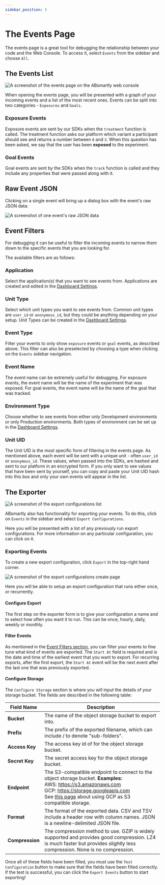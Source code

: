 ```yaml
---
sidebar_position: 5
---
```



# The Events Page

The events page is a great tool for debugging the relationship between your 
code and the Web Console. To access it, select `Events` from the sidebar and 
choose `All`.

## The Events List

<Image img="events_list.png" alt="A screenshot of the events page on the ABsmartly web console" />

When opening the events page, you will be presented with a graph of your 
incoming events and a list of the most recent ones. Events can be split into 
two categories - `Exposures` and `Goals`.

### Exposure Events

Exposure events are sent by our SDKs when the `treatment` function is called. 
The treatment function asks our platform which variant a participant should 
see and returns a number between `0` and `3`. When this question has been asked,
we say that the user has been **exposed** to the experiment.

### Goal Events

Goal events are sent by the SDKs when the `track` function is called and they
include any properties that were passed along with it.

## Raw Event JSON

Clicking on a single event will bring up a dialog box with the event's raw JSON data:

<Image img="raw_event_json.png" alt="A screenshot of one event's raw JSON data" />

## Event Filters

For debugging it can be useful to filter the incoming events to narrow them 
down to the specific events that you are looking for.

The available filters are as follows:

### Application

Select the application(s) that you want to see events from. Applications are 
created and edited in the [Dashboard Settings](/docs/web-console-docs/settings).


### Unit Type

Select which unit types you want to see events from. Common unit types are `user_id`
or `anonymous_id`, but they could be anything depending on your setup. Unit 
Types can be created in the [Dashboard Settings](/docs/web-console-docs/settings#units). 

### Event Type

Filter your events to only show `exposure` events or `goal` events, as 
described above. This filter can also be preselected by choosing a type when 
clicking on the `Events` sidebar navigation.

### Event Name

The event name can be extremely useful for debugging. For exposure events, the 
event name will be the name of the experiment that was exposed. For goal events, 
the event name will be the name of the goal that was tracked.

### Environment Type

Choose whether to see events from either only Development environments or only 
Production environments. Both types of environment can be set up in the
[Dashboard Settings](/docs/web-console-docs/settings#environments). 

### Unit UID

The Unit UID is the most specific form of filtering in the events page. As 
mentioned above, each event will be sent with a unique unit - often `user_id` 
or `anonymous_id`. These values, when passed into the SDKs, are hashed and 
sent to our platform in an encrypted form. If you only want to see values that 
have been sent by yourself, you can copy and paste your Unit UID hash into 
this box and only your own events will appear in the list.

## The Exporter

<Image img="export_configs_list.png" alt="A screenshot of the export configurations list" />

ABsmartly also has functionality for exporting your events. To do this, click 
on `Events` in the sidebar and select `Export Configurations`.

Here you will be presented with a list of any previously run export 
configurations. For more information on any particular configuration, you can 
click on it.

### Exporting Events

To create a new export configuration, click `Export` in the top-right hand corner.

<Image img="export_events_create.png" alt="A screenshot of the export configurations create page" />

Here you will be able to setup an export configuration that runs either once, 
or recurrently.

#### Configure Export

The first step on the exporter form is to give your configuration a name and 
to select how often you want it to run. This can be once, hourly, daily, 
weekly or monthly.

#### Filter Events

As mentioned in the [Event Filters section](#event-filters), you can filter 
your events to fine tune what kind of events are exported. The `Start At` 
field is required and is the date and time of the earliest event that you want 
to export. For recurring exports, after the first export, the `Start At` event 
will be the next event after the last one that was previously exported.

#### Configure Storage

The `Configure Storage` section is where you will input the details of your 
storage bucket. The fields are described in the following table:

| Field Name      | Description                                                                   |
| --------------- | ----------------------------------------------------------------------------- |
| **Bucket**      | The name of the object storage bucket to export into.                         |
| **Prefix**      | The prefix of the exported filename, which can include / to denote "sub-folders". |
| **Access Key**  | The access key id of for the object storage bucket.                           |
| **Secret Key**  | The secret access key for the object storage bucket.                          |
| **Endpoint**    | The S3-compatible endpoint to connect to the object storage bucket. **Examples:**<br /> AWS: https://s3.amazonaws.com<br />GCP: https://storage.googleapis.com<br />See [this page](https://cloud.google.com/storage/docs/interoperability) about using GCP as S3 compatible storage.|
| **Format**      | The format of the exported data. CSV and TSV include a header row with column names. JSON is a newline-delimited JSON file.       |
| **Compression** | The compression method to use. GZIP is widely supported and provides good compression. LZ4 is much faster but provides slightly less compression. None is no compression.|

Once all of these fields have been filled, you must use the `Test Configuration` 
button to make sure that the fields have been filled correctly. If the test is 
successful, you can click the `Export Events` button to start exporting!
